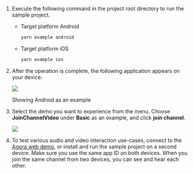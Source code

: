 <PlatformWrapper platform="react-native">

1. Execute the following command in the project root directory to run the sample project.

    * Target platform Android

        ```bash
        yarn example android
        ```

    * Target platform iOS

        ```bash
        yarn example ios
        ```

1. After the operation is complete, the following application appears on your device: 

    ![](/images/video-sdk/run-compile-rn-step-2.png)

    Showing Android as an example

1. Select the demo you want to experience from the menu. Choose **JoinChannelVideo** under **Basic** as an example, and click **join channel**.

    ![](/images/video-sdk/run-compile-rn-step-3.png)

1. To test various audio and video interaction use-cases, connect to the [Agora web demo](https://webdemo.agora.io/basicVideoCall/index.html), or install and run the sample project on a second device. Make sure you use the same app ID on both devices. When you join the same channel from two devices, you can see and hear each other.

</PlatformWrapper>